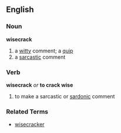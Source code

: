 ==English==
=== Noun ===
'''wisecrack'''
# a [[witty]] comment; a [[quip]]
# a [[sarcastic]] comment

=== Verb ===
'''wisecrack''' ''or'' '''to crack wise'''
# to make a sarcastic or [[sardonic]] comment

=== Related Terms ===
* [[wisecracker]]